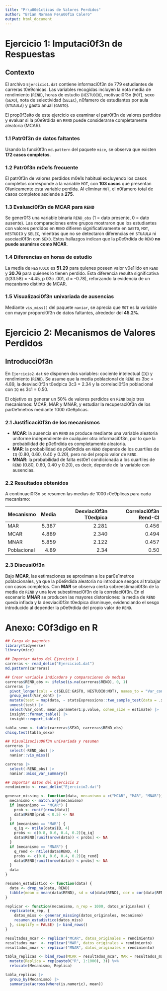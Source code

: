```yaml
---
title: "Pr\u00e1cticas de Valores Perdidos"
author: "Brian Norman Pe\u00f1a Calero"
output: html_document
---
```


# Ejercicio 1: Imputaci\u00f3n de Respuestas

## Contexto

El archivo `Ejercicio1.dat` contiene informaci\u00f3n de 779 estudiantes de carreras t\u00e9cnicas. Las variables recogidas incluyen la nota media de rendimiento (`REND`), horas de estudio (`HESTUDIO`), motivaci\u00f3n (`MOT`), sexo (`SEXO`), nota de selectividad (`SELEC`), n\u00famero de estudiantes por aula (`STUAULA`) y gasto anual (`GASTO`).

El prop\u00f3sito de este ejercicio es examinar el patr\u00f3n de valores perdidos y evaluar si la p\u00e9rdida en `REND` puede considerarse completamente aleatoria (MCAR).

### 1.1 Patr\u00f3n de datos faltantes

Usando la funci\u00f3n `md.pattern` del paquete `mice`, se observa que existen **172 casos completos**.

### 1.2 Patr\u00f3n m\u00e1s frecuente

El patr\u00f3n de valores perdidos m\u00e1s habitual excluyendo los casos completos corresponde a la variable `MOT`, con **103 casos** que presentan \u00fanicamente esta variable perdida. Al eliminar `MOT`, el n\u00famero total de casos completos asciende a **275**.

### 1.3 Evaluaci\u00f3n de MCAR para `REND`

Se gener\u00f3 una variable binaria `REND_obs` (1 = dato presente, 0 = dato ausente). Las comparaciones entre grupos mostraron que los estudiantes con valores perdidos en `REND` difieren significativamente en `GASTO`, `MOT`, `HESTUDIO` y `SELEC`, mientras que no se detectaron diferencias en `STUAULA` ni asociaci\u00f3n con `SEXO`. Estos hallazgos indican que la p\u00e9rdida de `REND` **no puede asumirse como MCAR**.

### 1.4 Diferencias en horas de estudio

La media de `HESTUDIO` es **51.29** para quienes poseen valor v\u00e1lido en `REND` y **30.76** para quienes lo tienen perdido. Esta diferencia resulta significativa (t(33.58) = -4.45, p \u003c .001, d = -0.78), reforzando la evidencia de un mecanismo distinto de MCAR.

### 1.5 Visualizaci\u00f3n univariada de ausencias

Mediante `vis_miss()` del paquete `naniar`, se aprecia que `MOT` es la variable con mayor proporci\u00f3n de datos faltantes, alrededor del **45.2\%**.

# Ejercicio 2: Mecanismos de Valores Perdidos

## Introducci\u00f3n

En `Ejercicio2.dat` se disponen dos variables: cociente intelectual (`IQ`) y rendimiento (`REND`). Se asume que la media poblacional de `REND` es \u03bc = 4.89, la desviaci\u00f3n t\u00edpica \u03c3 = 2.34 y la correlaci\u00f3n poblacional con `IQ` es \u03c1 = 0.50.

El objetivo es generar un 50\% de valores perdidos en `REND` bajo tres mecanismos: MCAR, MAR y MNAR, y estudiar la recuperaci\u00f3n de los par\u00e1metros mediante 1000 r\u00e9plicas.

### 2.1 Justificaci\u00f3n de los mecanismos

- **MCAR**: la ausencia en `REND` se produce mediante una variable aleatoria uniforme independiente de cualquier otra informaci\u00f3n, por lo que la probabilidad de p\u00e9rdida es completamente aleatoria.
- **MAR**: la probabilidad de p\u00e9rdida en `REND` depende de los cuartiles de `IQ` (0.80, 0.60, 0.40 y 0.20), pero no del propio valor de `REND`.
- **MNAR**: la probabilidad de falta est\u00e1 condicionada a los cuartiles de `REND` (0.80, 0.60, 0.40 y 0.20), es decir, depende de la variable con ausencias.

### 2.2 Resultados obtenidos

A continuaci\u00f3n se resumen las medias de 1000 r\u00e9plicas para cada mecanismo:

| Mecanismo | Media | Desviaci\u00f3n T\u00edpica | Correlaci\u00f3n Rend-CI |
|-----------|------:|---------------------:|---------------------:|
| MAR | 5.387 | 2.281 | 0.456 |
| MCAR | 4.889 | 2.340 | 0.494 |
| MNAR | 5.859 | 2.122 | 0.457 |
| Poblacional | 4.89 | 2.34 | 0.50 |

### 2.3 Discusi\u00f3n

Bajo **MCAR**, las estimaciones se aproximan a los par\u00e1metros poblacionales, ya que la p\u00e9rdida aleatoria no introduce sesgos al trabajar con casos completos. Con **MAR** se observa cierta sobreestimaci\u00f3n de la media de `REND` y una leve subestimaci\u00f3n de la correlaci\u00f3n. En el escenario **MNAR** se producen las mayores distorsiones: la media de `REND` queda inflada y la desviaci\u00f3n t\u00edpica disminuye, evidenciando el sesgo introducido al depender la p\u00e9rdida del propio valor de `REND`.

# Anexo: C\u00f3digo en R

```r
## Carga de paquetes
library(tidyverse)
library(mice)

## Importar datos del Ejercicio 1
carreras <- read_delim("Ejercicio1.dat")
md.pattern(carreras)

## Crear variable indicadora y comparaciones de medias
carreras$REND_obs <- ifelse(is.na(carreras$REND), 0, 1)
carreras |>
  pivot_longer(cols = c(SELEC:GASTO, HESTUDIO:MOT), names_to = "Var_cont", values_to = "valores") |>
  group_nest(Var_cont) |>
  mutate(test = map(data, ~ statsExpressions::two_sample_test(data = .x, x = REND_obs, y = valores, effsize.type = "d"))) |>
  unnest(test) |>
  select(Var_cont, mean.parameter1:p.value, cohen_size = estimate) |>
  insight::format_table() |>
  insight::export_table()

tabla_sexo <- table(carreras$SEXO, carreras$REND_obs)
chisq.test(tabla_sexo)

## Visualizaci\u00f3n univariada y resumen
carreras |>
  select(-REND_obs) |>
  naniar::vis_miss()

carreras |>
  select(-REND_obs) |>
  naniar::miss_var_summary()

## Importar datos del Ejercicio 2
rendimiento <- read_delim("Ejercicio2.dat")

generar_missing <- function(data, mecanismo = c("MCAR", "MAR", "MNAR")) {
  mecanismo <- match.arg(mecanismo)
  if (mecanismo == "MCAR") {
    prob <- runif(nrow(data))
    data$REND[prob < 0.5] <- NA
  }
  if (mecanismo == "MAR") {
    q_iq <- ntile(data$IQ, 4)
    probs <- c(0.8, 0.6, 0.4, 0.2)[q_iq]
    data$REND[runif(nrow(data)) < probs] <- NA
  }
  if (mecanismo == "MNAR") {
    q_rend <- ntile(data$REND, 4)
    probs <- c(0.8, 0.6, 0.4, 0.2)[q_rend]
    data$REND[runif(nrow(data)) < probs] <- NA
  }
  data
}

resumen_estadistico <- function(data) {
  data <- drop_na(data, REND)
  tibble(mean = mean(data$REND), sd = sd(data$REND), cor = cor(data$REND, data$IQ))
}

replicar <- function(mecanismo, n_rep = 1000, datos_originales) {
  replicate(n_rep, {
    datos_miss <- generar_missing(datos_originales, mecanismo)
    resumen_estadistico(datos_miss)
  }, simplify = FALSE) |> bind_rows()
}

resultados_mcar <- replicar("MCAR", datos_originales = rendimiento)
resultados_mar  <- replicar("MAR", datos_originales = rendimiento)
resultados_mnar <- replicar("MNAR", datos_originales = rendimiento)

tabla_replicas <- bind_rows(MCAR = resultados_mcar, MAR = resultados_mar, MNAR = resultados_mnar, .id = "Mecanismo") %>%
  mutate(Replica = rep(paste0("R", 1:1000), 3)) %>%
  relocate(Mecanismo, Replica)

tabla_replicas |>
  group_by(Mecanismo) |>
  summarise(across(where(is.numeric), mean))
```

